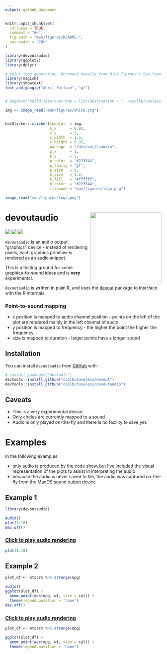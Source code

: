 ```yaml
---
output: github_document
---
```


<!-- README.md is generated from README.Rmd. Please edit that file -->

```r
knitr::opts_chunk$set(
  collapse = TRUE,
  comment = "#>",
  fig.path = "man/figures/README-",
  out.width = "70%"
)

library(devoutaudio)
library(ggplot2)
library(dplyr)
```




```r
# Quick logo generation. Borrowed heavily from Nick Tierney's Syn logo process
library(magick)
library(showtext)
font_add_google("Abril Fatface", "gf")


# pkgdown::build_site(override = list(destination = "../coolbutuseless.github.io/package/devout"))
```


```r
img <- image_read("man/figures/white.png")


hexSticker::sticker(subplot  = img,
                    s_x      = 0.92,
                    s_y      = 1,
                    s_width  = 1.5,
                    s_height = 0.95,
                    package  = "/dev/out/\naudio",
                    p_x      = 1,
                    p_y      = 1,
                    p_color  = "#223344",
                    p_family = "gf",
                    p_size   = 9,
                    h_size   = 1.2,
                    h_fill   = "#ffffff",
                    h_color  = "#223344",
                    filename = "man/figures/logo.png")

image_read("man/figures/logo.png")
```



# devoutaudio   <img src="man/figures/logo.png" align="right" height=230/>

<!-- badges: start -->
![](https://img.shields.io/badge/cool-useless-green.svg)
![](http://img.shields.io/badge/dev-out-blue.svg)
![](http://img.shields.io/badge/very-experimental-orange.svg)
<!-- badges: end -->

`devoutaudio` is an audio output "graphics" device - instead of rendering pixels, 
each graphics primitive is rendered as an audio snippet.

This is a testing ground for some graphics-to-sound ideas and is **very** experimental.

`devoutaudio` is written in plain R, and uses the 
[devout](https://github.com/coolbutuseless/devout) package to interface with the
R internals

### Point-to-sound mapping

* x position is mapped to audio channel position - points on the left of the plot
  are rendered mainly in the left channel of audio
* y position is mapped to frequency - the higher the point the higher the frequency
* size is mapped to duration - larger points have a longer sound


## Installation

You can install `devoutaudio` from [GitHub](https://github.com/coolbutuseless/devoutaudio) with:

``` r
# install.packages("devtools")
devtools::install_github("coolbutuseless/devout")
devtools::install_github("coolbutuseless/devoutaudio")
```


## Caveats

* This is a very experimental device.
* Only circles are currently mapped to a sound
* Audio is only played on-the-fly and there is no facility to save yet.


# Examples

In the following examples:

* only audio is produced by the code show, but I've included the visual representation
  of the plots to assist in interpreting the audio
* because the audio is never saved to file, the audio was captured on-the-fly 
  from the MacOS sound output device

## Example 1


```r
library(devoutaudio)

audio()
plot(1:10)
dev.off()
```


### [Click to play audio rendering](https://github.com/coolbutuseless/devoutaudio/blob/master/man/figures/mp3/audio1.mp3?raw=true)

```r
plot(1:10)
```




## Example 2


```r
plot_df <- mtcars %>% arrange(mpg)

audio()
ggplot(plot_df) +
  geom_point(aes(mpg, wt, size = cyl)) +
  theme(legend.position = 'none')
dev.off()
```

### [Click to play audio rendering](https://github.com/coolbutuseless/devoutaudio/blob/master/man/figures/mp3/audio2.mp3?raw=true)

```r
plot_df <- mtcars %>% arrange(mpg)

ggplot(plot_df) +
  geom_point(aes(mpg, wt, size = cyl)) +
  theme(legend.position = 'none')
```







